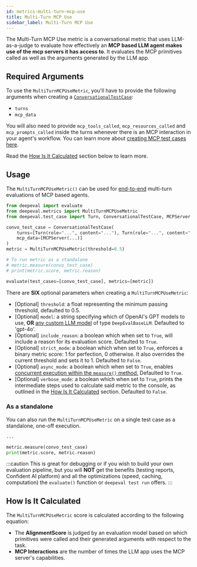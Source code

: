 ```yaml
---
id: metrics-multi-turn-mcp-use
title: Multi-Turn MCP Use
sidebar_label: Multi-Turn MCP Use
---
```


<head>
  <link
    rel="canonical"
    href="https://deepeval.com/docs/metrics-multi-turn-mcp-use"
  />
</head>


<MetricTagsDisplayer multiTurn={true} chatbot={true} referenceless={true} />

The Multi-Turn MCP Use metric is a conversational metric that uses LLM-as-a-judge to evaluate how effectively an **MCP based LLM agent makes use of the mcp servers it has access to**. It evaluates the MCP primitives called as well as the arguments generated by the LLM app.

## Required Arguments

To use the `MultiTurnMCPUseMetric`, you'll have to provide the following arguments when creating a [`ConversationalTestCase`](https://www.deepeval.com/docs/evaluation-multiturn-test-cases):

- `turns`
- `mcp_data`

You will also need to provide `mcp_tools_called`, `mcp_resources_called` and `mcp_prompts_called` inside the turns whenever there is an MCP interaction in your agent's workflow. You can learn more about [creating MCP test cases here](https://www.deepeval.com/docs/evaluation-mcp).

Read the [How Is It Calculated](#how-is-it-calculated) section below to learn more.

## Usage

The `MultiTurnMCPUseMetric()` can be used for [end-to-end](/docs/evaluation-end-to-end-llm-evals) multi-turn evaluations of MCP based agents.

```python
from deepeval import evaluate
from deepeval.metrics import MultiTurnMCPUseMetric
from deepeval.test_case import Turn, ConversationalTestCase, MCPServer

convo_test_case = ConversationalTestCase(
    turns=[Turn(role="...", content="..."), Turn(role="...", content="...")],
    mcp_data=[MCPServer(...)]
)
metric = MultiTurnMCPUseMetric(threshold=0.5)

# To run metric as a standalone
# metric.measure(convo_test_case)
# print(metric.score, metric.reason)

evaluate(test_cases=[convo_test_case], metrics=[metric])
```

There are **SIX** optional parameters when creating a `MultiTurnMCPUseMetric`:

- [Optional] `threshold`: a float representing the minimum passing threshold, defaulted to 0.5.
- [Optional] `model`: a string specifying which of OpenAI's GPT models to use, **OR** [any custom LLM model](/docs/metrics-introduction#using-a-custom-llm) of type `DeepEvalBaseLLM`. Defaulted to 'gpt-4o'.
- [Optional] `include_reason`: a boolean which when set to `True`, will include a reason for its evaluation score. Defaulted to `True`.
- [Optional] `strict_mode`: a boolean which when set to `True`, enforces a binary metric score: 1 for perfection, 0 otherwise. It also overrides the current threshold and sets it to 1. Defaulted to `False`.
- [Optional] `async_mode`: a boolean which when set to `True`, enables [concurrent execution within the `measure()` method.](/docs/metrics-introduction#measuring-a-metric-in-async) Defaulted to `True`.
- [Optional] `verbose_mode`: a boolean which when set to `True`, prints the intermediate steps used to calculate said metric to the console, as outlined in the [How Is It Calculated](#how-is-it-calculated) section. Defaulted to `False`.

### As a standalone

You can also run the `MultiTurnMCPUseMetric` on a single test case as a standalone, one-off execution.

```python
...

metric.measure(convo_test_case)
print(metric.score, metric.reason)
```

:::caution
This is great for debugging or if you wish to build your own evaluation pipeline, but you will **NOT** get the benefits (testing reports, Confident AI platform) and all the optimizations (speed, caching, computation) the `evaluate()` function or `deepeval test run` offers.
:::

## How Is It Calculated

The `MultiTurnMCPUseMetric` score is calculated according to the following equation:

<Equation formula="\text{MCP Use Score} = \frac{\text{AlignmentScore(Primitives Used, Primitives Available)}}{\text{Total Number of MCP Interactions}}" />

- The **AlignmentScore** is judged by an evaluation model based on which primitives were called and their generated arguments with respect to the task.
- **MCP Interactions** are the number of times the LLM app uses the MCP server's capabilities.